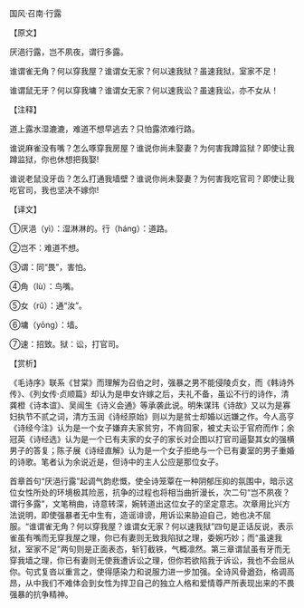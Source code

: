 

国风·召南·行露

【原文】

厌浥行露，岂不夙夜，谓行多露。

谁谓雀无角？何以穿我屋？谁谓女无家？何以速我狱？虽速我狱，室家不足！

谁谓鼠无牙？何以穿我墉？谁谓女无家？何以速我讼？虽速我讼，亦不女从！

【注释】

道上露水湿漉漉，难道不想早逃去？只怕露浓难行路。

谁说麻雀没有嘴？怎么啄穿我房屋？谁说你尚未娶妻？为何害我蹲监狱？即使让我蹲监狱，你也休想把我娶!

谁说老鼠没牙齿？怎么打通我墙壁？谁说你尚未娶妻？为何害我吃官司？即使让我吃官司，我也坚决不嫁你!

【译文】

①厌浥（yì）：湿淋淋的。行（háng）：道路。

②岂不：难道不想。

③谓：同“畏”，害怕。

④角（lù）：鸟嘴。

⑤女（rǔ）：通“汝”。

⑥墉（yōng）：墙。

⑦速：招致。狱：讼，打官司。

【赏析】

《毛诗序》联系《甘棠》而理解为召伯之时，强暴之男不能侵陵贞女，而《韩诗外传》、《列女传·贞顺篇》却认为是申女许嫁之后，夫礼不备，虽讼不行的诗作，清龚橙《诗本谊》、吴闿生《诗义会通》等承袭此说。明朱谋玮《诗故》又以为是寡妇执节不贰之词，清方玉润《诗经原始》则以为是贫士却婚以远嫌之作。今人高亨《诗经今注》认为是一个女子嫌弃夫家贫穷，不肯回家，被丈夫讼于官府而作；余冠英《诗经选》认为是一个已有夫家的女子的家长对企图以打官司逼娶其女的强横男子的答复；陈子展《诗经直解》认为是一个女子拒绝与一个已有妻室的男子重婚的诗歌。笔者认为余说近是，但诗中的主人公应是那位女子。

首章首句“厌浥行露”起调气韵悲慨，使全诗笼覃在一种阴郁压抑的氛围中，暗示这位女性所处的环境极其险恶，抗争的过程也将相当曲折漫长，次二句“岂不夙夜？谓行多露”，文笔稍曲，诗意转深，婉转道出这位女子的坚定意志。次章用比兴方法说明，即使强暴者无中生有，造谣诽谤，用诉讼来胁迫自己，她也决不屈服。“谁谓雀无角？何以穿我屋？谁谓女无家？何以速我狱”四句是正话反说，表示雀虽有嘴而无穿我屋之理，你已有妻则无致我陷狱之理，委婉巧妙；而“虽速我狱，室家不足”两句则是正面表态，斩钉截铁，气概凛然。第三章谓鼠虽有牙而无穿我墙之理，你已有妻则无使我遭诉讼之理，但你若欲陷我于诉讼，我也不会屈从你。句式复沓以重言之，使得感染力和说服力进一步加强。全诗风骨遒劲，格调高昂，从中我们不难体会到女性为捍卫自己的独立人格和爱情尊严所表现出来的不畏强暴的抗争精神。

